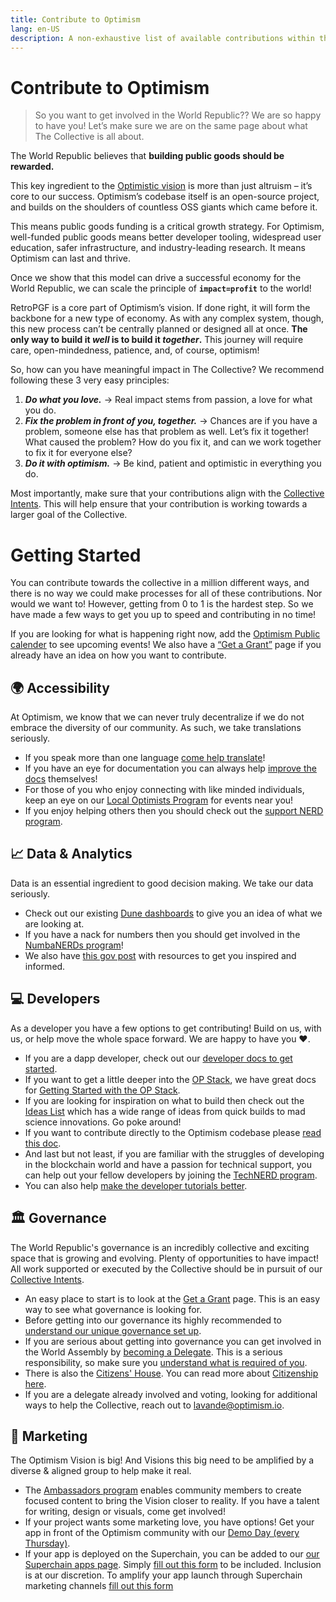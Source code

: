 ```yaml
---
title: Contribute to Optimism
lang: en-US
description: A non-exhaustive list of available contributions within the World Republic.
---
```


# Contribute to Optimism

> So you want to get involved in the World Republic?? We are so happy to have you! Let’s make sure we are on the same page about what The Collective is all about.

The World Republic believes that **building public goods should be rewarded.**

This key ingredient to the [Optimistic vision](https://www.optimism.io/vision) is more than just altruism – it’s core to our success. Optimism’s codebase itself is an open-source project, and builds on the shoulders of countless OSS giants which came before it.

This means public goods funding is a critical growth strategy. For Optimism, well-funded public goods means better developer tooling, widespread user education, safer infrastructure, and industry-leading research. It means Optimism can last and thrive.

Once we show that this model can drive a successful economy for the World Republic, we can scale the principle of **`impact=profit`** to the world!

RetroPGF is a core part of Optimism’s vision. If done right, it will form the backbone for a new type of economy. As with any complex system, though, this new process can’t be centrally planned or designed all at once. **The only way to build it *well* is to build it *together*.** This journey will require care, open-mindedness, patience, and, of course, optimism!

So, how can you have meaningful impact in The Collective? We recommend following these 3 very easy principles:

1. ***Do what you love.*** → Real impact stems from passion, a love for what you do.
2. ***Fix the problem in front of you, together.*** → Chances are if you have a problem, someone else has that problem as well. Let’s fix it together! What caused the problem? How do you fix it, and can we work together to fix it for everyone else? 
3. ***Do it with optimism.*** → Be kind, patient and optimistic in everything you do. 

Most importantly, make sure that your contributions align with the [Collective Intents](https://gov.optimism.io/t/collective-intents/5874). This will help ensure that your contribution is working towards a larger goal of the Collective. 

# Getting Started

You can contribute towards the collective in a million different ways, and there is no way we could make processes for all of these contributions. Nor would we want to! However, getting from 0 to 1 is the hardest step. So we have made a few ways to get you up to speed and contributing in no time! 

If you are looking for what is happening right now, add the [Optimism Public calender](https://calendar.google.com/calendar/embed?src=c_4hui70itm089e7t8q50heh1kno%40group.calendar.google.com) to see upcoming events! We also have a [“Get a Grant”](/grant/grant-overview) page if you already have an idea on how you want to contribute. 

## 🌍 Accessibility

At Optimism, we know that we can never truly decentralize if we do not embrace the diversity of our community. As such, we take translations seriously. 

* If you speak more than one language [come help translate](/contribute/contribution-path/translators)! 
* If you have an eye for documentation you can always help [improve the docs](https://github.com/ethereum-optimism/community-hub) themselves! 
* For those of you who enjoy connecting with like minded individuals, keep an eye on our [Local Optimists Program](/contribute/contribution-path/local-optimists) for events near you!
* If you enjoy helping others then you should check out the [support NERD program](/contribute/contribution-path/supnerd-requirements).

## 📈 Data & Analytics

Data is an essential ingredient to good decision making. We take our data seriously. 

* Check out our existing [Dune dashboards](https://dune.com/optimismfnd) to give you an idea of what we are looking at. 
* If you have a nack for numbers then you should get involved in the [NumbaNERDs program](/contribute/contribution-path/numbanerds)!
* We also have [this gov post](https://gov.optimism.io/t/how-to-contribute-op-rewards-analytics/5975) with resources to get you inspired and informed.

## 💻 Developers

As a developer you have a few options to get contributing! Build on us, with us, or help move the whole space forward. We are happy to have you ❤️.

* If you are a dapp developer, check out our [developer docs to get started](https://docs.optimism.io/). 
* If you want to get a little deeper into the [OP Stack](https://docs.optimism.io/), we have great docs for [Getting Started with the OP Stack](https://docs.optimism.io/stack/getting-started). 
* If you are looking for inspiration on what to build then check out the [Ideas List](https://github.com/orgs/ethereum-optimism/projects/31/views/3) which has a wide range of ideas from quick builds to mad science innovations. Go poke around! 
* If you want to contribute directly to the Optimism codebase please [read this doc](/contribute/technical-contributions).
* And last but not least, if you are familiar with the struggles of developing in the blockchain world and have a passion for technical support, you can help out your fellow developers by joining the [TechNERD program](/contribute/contribution-path/technerds). 
* You can also help [make the developer tutorials better](https://github.com/ethereum-optimism/optimism-tutorial). 

## 🏛️ Governance

The World Republic's governance is an incredibly collective and exciting space that is growing and evolving. Plenty of opportunities to have impact! All work supported or executed by the Collective should be in pursuit of our [Collective Intents](https://gov.optimism.io/t/collective-intents/5874).

* An easy place to start is to look at the [Get a Grant](/grant/grant-overview) page. This is an easy way to see what governance is looking for.
* Before getting into our governance its highly recommended to [understand our unique governance set up](/welcome/welcome-overview).
* If you are serious about getting into governance you can get involved in the World Assembly by [becoming a Delegate](/token-house/how-to-delegate). This is a serious responsibility, so make sure you [understand what is required of you](/token-house/delegate-expectations).
* There is also the [Citizens' House](/citizens-house/citizen-house-overview). You can read more about [Citizenship here](/citizens-house/citizenship-selection). 
* If you are a delegate already involved and voting, looking for additional ways to help the Collective, reach out to lavande@optimism.io.

## 🫡 Marketing

The Optimism Vision is big! And Visions this big need to be amplified by a diverse & aligned group to help make it real. 

* The [Ambassadors program](/contribute/contribution-path/ambassador-req) enables community members to create focused content to bring the Vision closer to reality. If you have a talent for writing, design or visuals, come get involved! 
* If your project wants some marketing love, you have options! Get your app in front of the Optimism community with our [Demo Day (every Thursday)](/contribute/demo-day).
* If your app is deployed on the Superchain, you can be added to our [our Superchain apps page](https://www.optimism.io/apps). Simply [fill out this form](https://share.hsforms.com/1hUEaGvsySTK9ccNBcNmjkwqoshb) to be included. Inclusion is at our discretion. To amplify your app launch through Superchain marketing channels [fill out this form](https://share.hsforms.com/1XHQ9Io_lT0-vf9nSVoUahQqoshb)
